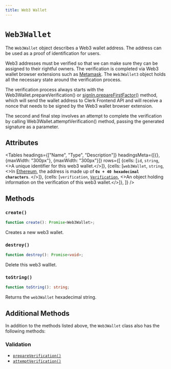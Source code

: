 ```yaml
---
title: Web3 Wallet
---
```




# `Web3Wallet`

The `Web3Wallet` object describes a Web3 wallet address. The address can be used as a proof of identification for users.

Web3 addresses must be verified so that we can make sure they can be assigned to their rightful owners. The verification is completed via Web3 wallet browser extensions such as [Metamask](https://metamask.io/). The `Web3Wallet3` object holds all the necessary state around the verification process.

The verification process always starts with the Web3Wallet.prepareVerification() or [signIn.prepareFirstFactor()](/reference-js/sign-in/first-factor#preparefirstfactor) method, which will send the wallet address to Clerk Frontend API and will receive a nonce that needs to be signed by the Web3 wallet browser extension.

The second and final step involves an attempt to complete the verification by calling Web3Wallet.attemptVerification() method, passing the generated signature as a parameter.

## Attributes


<Tables
  headings={["Name", "Type", "Description"]}
  headingsMeta={[{}, {maxWidth: "300px"}, {maxWidth: "300px"}]}
  rows={[
{cells: [<code>id</code>, <code>string</code>, <>A unique identifier for this web3 wallet.</>]},
{cells: [<code>web3Wallet</code>, <code>string</code>, <>In <a href="https://docs.metamask.io/guide/common-terms.html#address-public-key">Ethereum</a>, the address is made up of <strong><code>0x + 40 hexadecimal characters</code></strong>. </>]},
{cells: [<code>verification</code>, <a href="/reference-js/verification"><code>Verification</code></a>, <>An object holding information on the verification of this web3 wallet.</>]},
  ]}
/>

## Methods

### `create()`

```typescript
function create(): Promise<Web3Wallet>;
```

Creates a new web3 wallet.

### `destroy()`

```typescript
function destroy(): Promise<void>;
```

Delete this web3 walllet.

### `toString()`

```typescript
function toString(): string;
```

Returns the `web3Wallet` hexadecimal string.

## Additional Methods

In addition to the methods listed above, the `Web3Wallet` class also has the following methods:

### Validation

*   [`prepareVerification()`](/reference-js/web3-wallet/verification#prepareverification)
*   [`attemptVerification()`](/reference-js/web3-wallet/verification#attemptverification)
